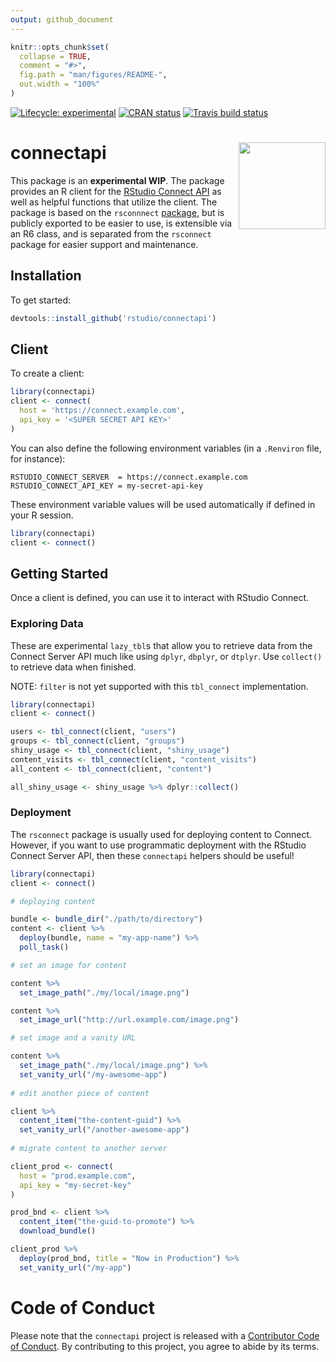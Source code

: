 ```yaml
---
output: github_document
---
```


<!-- README.md is generated from README.Rmd. Please edit that file -->

```r
knitr::opts_chunk$set(
  collapse = TRUE,
  comment = "#>",
  fig.path = "man/figures/README-",
  out.width = "100%"
)
```

<!-- badges: start -->
[![Lifecycle: experimental](https://img.shields.io/badge/lifecycle-experimental-orange.svg)](https://www.tidyverse.org/lifecycle/#experimental)
[![CRAN status](https://www.r-pkg.org/badges/version/connectapi)](https://cran.r-project.org/package=connectapi)
[![Travis build status](https://travis-ci.org/rstudio/connectapi.svg?branch=master)](https://travis-ci.org/rstudio/connectapi)
<!-- badges: end -->

# connectapi <img src='man/figures/logo.png' align="right" height="139" />

This package is an **experimental WIP**. The package provides an R
client for the [RStudio Connect API](https://docs.rstudio.com/connect/api/) as
well as helpful functions that utilize the client. The package is based on the
`rsconnnect` [package](https://rstudio.github.io/rsconnect/), but is publicly
exported to be easier to use, is extensible via an R6 class, and is separated
from the `rsconnect` package for easier support and maintenance.

## Installation

To get started:

```r
devtools::install_github('rstudio/connectapi')
```

## Client

To create a client:

```r
library(connectapi)
client <- connect(
  host = 'https://connect.example.com',
  api_key = '<SUPER SECRET API KEY>'
)
```

You can also define the following environment variables (in a `.Renviron` file, for instance):

```
RSTUDIO_CONNECT_SERVER  = https://connect.example.com
RSTUDIO_CONNECT_API_KEY = my-secret-api-key
```

These environment variable values will be used automatically if defined in your R session.

```r
library(connectapi)
client <- connect()
```

## Getting Started

Once a client is defined, you can use it to interact with RStudio Connect.

### Exploring Data

These are experimental `lazy_tbl`s that allow you to retrieve data from the
Connect Server API much like using `dplyr`, `dbplyr`, or `dtplyr`.  Use
`collect()` to retrieve data when finished.

NOTE: `filter` is not yet supported with this `tbl_connect` implementation.

```r
library(connectapi)
client <- connect()

users <- tbl_connect(client, "users")
groups <- tbl_connect(client, "groups")
shiny_usage <- tbl_connect(client, "shiny_usage")
content_visits <- tbl_connect(client, "content_visits")
all_content <- tbl_connect(client, "content")

all_shiny_usage <- shiny_usage %>% dplyr::collect()
```

### Deployment

The `rsconnect` package is usually used for deploying content to Connect.
However, if you want to use programmatic deployment with the RStudio Connect
Server API, then these `connectapi` helpers should be useful!

```r
library(connectapi)
client <- connect()

# deploying content

bundle <- bundle_dir("./path/to/directory")
content <- client %>% 
  deploy(bundle, name = "my-app-name") %>% 
  poll_task()

# set an image for content

content %>% 
  set_image_path("./my/local/image.png")

content %>% 
  set_image_url("http://url.example.com/image.png")

# set image and a vanity URL

content %>%
  set_image_path("./my/local/image.png") %>%
  set_vanity_url("/my-awesome-app")
  
# edit another piece of content

client %>%
  content_item("the-content-guid") %>%
  set_vanity_url("/another-awesome-app")
  
# migrate content to another server

client_prod <- connect(
  host = "prod.example.com",
  api_key = "my-secret-key"
)

prod_bnd <- client %>%
  content_item("the-guid-to-promote") %>%
  download_bundle()

client_prod %>%
  deploy(prod_bnd, title = "Now in Production") %>%
  set_vanity_url("/my-app")
```

# Code of Conduct

Please note that the `connectapi` project is released with a
[Contributor Code of Conduct](.github/CODE_OF_CONDUCT.md).
By contributing to this project, you agree to abide by its terms.
